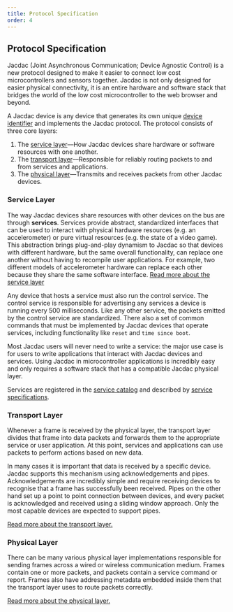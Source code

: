 ```yaml
---
title: Protocol Specification
order: 4
---
```


## Protocol Specification

Jacdac (Joint Asynchronous Communication; Device Agnostic Control) is a new protocol designed to make it easier to connect low cost microcontrollers and sensors together. Jacdac is not only designed for easier physical connectivity, it is an entire hardware and software stack that bridges the world of the low cost microcontroller to the web browser and beyond.

A Jacdac device is any device that  generates its own unique [device identifier](./protocol/device-identity) and implements the Jacdac protocol. The protocol consists of three core layers:

1. The [service layer](./protocol/service-layer)––How Jacdac devices share hardware or software resources with one another.
2. The [transport layer](./protocol/transport-layer)––Responsible for reliably routing packets to and from services and applications.
3. The [physical layer](./protocol/physical-layer)––Transmits and receives packets from other Jacdac devices.

### Service Layer

The way Jacdac devices share resources with other devices on the bus are through __services__. Services provide abstract, standardized interfaces that can be used to interact with physical hardware resources (e.g. an accelerometer) or pure virtual resources (e.g. the state of a video game). This abstraction brings plug-and-play dynamism to Jacdac so that devices with different hardware, but the same overall functionality, can replace one another without having to recompile user applications. For example, two different models of accelerometer hardware can replace each other because they share the same software interface. [Read more about the service layer](./service-layer)

Any device that hosts a service must also run the control service. The control service is responsible for advertising any services a device is running every 500 milliseconds. Like any other service, the packets emitted by the control service are standardized. There also a set of common commands that must be implemented by Jacdac devices that operate services, including functionality like `reset` and `time since boot`.

Most Jacdac users will never need to write a service: the major use case is for users to write applications that interact with Jacdac devices and services. Using Jacdac in microcontroller applications is incredibly easy and only requires a software stack that has a compatible Jacdac physical layer.

Services are registered in the [service catalog](/services) and described by [service specifications](/reference/specificatin/service-specification).

### Transport Layer

Whenever a frame is received by the physical layer, the transport layer divides that frame into data packets and forwards them to the appropriate service or user application. At this point, services and applications can use packets to perform actions based on new data.

In many cases it is important that data is received by a specific device. Jacdac supports this mechanism using acknowledgements and pipes. Acknowledgements are incredibly simple and require receiving devices to recognise that a frame has successfully been received. Pipes on the other hand set up a point to point connection between devices, and every packet is acknowledged and received using a sliding window approach. Only the most capable devices are expected to support pipes.

[Read more about the transport layer.](./protocol/transport-layer)

### Physical Layer

There can be many various physical layer implementations responsible for sending frames across a wired or wireless communication medium. Frames contain one or more packets, and packets contain a service command or report. Frames also have addressing metadata embedded inside them that the transport layer uses to route packets correctly.

[Read more about the physical layer.](./protocol/physical-layer)

